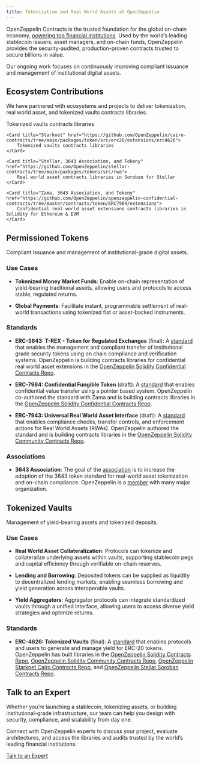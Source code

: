 ```yaml
---
title: Tokenization and Real World Assets at OpenZeppelin
---
```


OpenZeppelin Contracts is the trusted foundation for the global on-chain economy, [powering top financial institutions](/impact/contracts-for-financial-institutions). Used by the world’s leading stablecoin issuers, asset managers, and on-chain funds, OpenZeppelin provides the security-audited, production-proven contracts trusted to secure billions in value.

Our ongoing work focuses on continuously improving compliant issuance and management of institutional digital assets.

## Ecosystem Contributions

We have partnered with ecosystems and projects to deliver tokenization, real world asset, and tokenized vaults contracts libraries.

<Cards>
    <Card title="Ethereum & EVM" href="https://github.com/OpenZeppelin/openzeppelin-contracts/blob/master/contracts/token/ERC20/extensions/ERC4626.sol">
        Tokenized vaults contracts libraries
    </Card>

    <Card title="Starknet" href="https://github.com/OpenZeppelin/cairo-contracts/tree/main/packages/token/src/erc20/extensions/erc4626">
        Tokenized vaults contracts libraries
    </Card>

    <Card title="Stellar, 3643 Association, and Tokeny" href="https://github.com/OpenZeppelin/stellar-contracts/tree/main/packages/tokens/src/rwa">
        Real world asset contracts libraries in Soroban for Stellar
    </Card>

    <Card title="Zama, 3643 Association, and Tokeny" href="https://github.com/OpenZeppelin/openzeppelin-confidential-contracts/tree/master/contracts/token/ERC7984/extensions">
        Confidential real world asset extensions contracts libraries in Solidity for Ethereum & EVM
    </Card>    
</Cards>

## Permissioned Tokens

Compliant issuance and management of institutional-grade digital assets.

### Use Cases

- **Tokenized Money Market Funds**: Enable on-chain representation of yield-bearing traditional assets, allowing users and protocols to access stable, regulated returns.

- **Global Payments**: Facilitate instant, programmable settlement of real-world transactions using tokenized fiat or asset-backed instruments.

### Standards

- **ERC-3643: T-REX - Token for Regulated Exchanges** (final): A [standard](https://eips.ethereum.org/EIPS/eip-3643) that enables the management and compliant transfer of institutional grade security tokens using on chain compliance and verification systems. OpenZeppelin is building contracts libraries for confidential real world asset extensions in the [OpenZeppelin Solidity Confidential Contracts Repo](https://github.com/OpenZeppelin/openzeppelin-confidential-contracts/tree/master/contracts/token/ERC7984/extensions).

- **ERC-7984: Confidential Fungible Token** (draft): A [standard](https://github.com/ethereum/ERCs/pull/1113/files#diff-4c22c7cb34e9622c46198c95e8810399c8bf545126ef800b3a464083629aa6e5) that enables confidential value transfer using a pointer based system. OpenZeppelin co-authored the standard with Zama and is building contracts libraries in the [OpenZeppelin Solidity Confidential Contracts Repo](https://github.com/OpenZeppelin/openzeppelin-confidential-contracts/tree/master/contracts/token/ERC7984).

- **ERC-7943: Universal Real World Asset Interface** (draft): A [standard](https://eips.ethereum.org/EIPS/eip-7943) that enables compliance checks, transfer controls, and enforcement actions for Real World Assets (RWAs). OpenZeppelin authored the standard and is building contracts libraries in the [OpenZeppelin Solidity Community Contracts Repo](https://github.com/OpenZeppelin/openzeppelin-community-contracts/blob/master/contracts/token/ERC20/extensions/ERC20uRWA.sol).

### Associations

- **3643 Association**: The goal of the [association](https://www.erc3643.org/) is to increase the adoption of the 3643 token standard for real-world asset tokenization and on-chain compliance. OpenZeppelin is a [member](https://www.erc3643.org/members) with many major organization.

## Tokenized Vaults

Management of yield-bearing assets and tokenized deposits.

### Use Cases

- **Real World Asset Collateralization**: Protocols can tokenize and collateralize underlying assets within vaults, supporting stablecoin pegs and capital efficiency through verifiable on-chain reserves.

- **Lending and Borrowing**: Deposited tokens can be supplied as liquidity to decentralized lending markets, enabling seamless borrowing and yield generation across interoperable vaults.

- **Yield Aggregators**: Aggregator protocols can integrate standardized vaults through a unified interface, allowing users to access diverse yield strategies and optimize returns.

### Standards

- **ERC-4626: Tokenized Vaults** (final): A [standard](https://eips.ethereum.org/EIPS/eip-4626) that enables protocols and users to generate and manage yield for ERC-20 tokens.
 OpenZeppelin has built libraries in the [OpenZeppelin Solidity Contracts Repo](https://github.com/OpenZeppelin/openzeppelin-contracts/tree/master/contracts), [OpenZeppelin Solidity Community Contracts Repo](https://github.com/OpenZeppelin/openzeppelin-community-contracts/tree/master/contracts), [OpenZeppelin Starknet Cairo Contracts Repo](https://github.com/OpenZeppelin/cairo-contracts/tree/main/packages/token/src/erc20/extensions/erc4626), and [OpenZeppelin Stellar Soroban Contracts Repo](https://github.com/OpenZeppelin/stellar-contracts/tree/main/packages/tokens/src/vault).

## Talk to an Expert

Whether you’re launching a stablecoin, tokenizing assets, or building institutional-grade infrastructure, our team can help you design with security, compliance, and scalability from day one.

Connect with OpenZeppelin experts to discuss your project, evaluate architectures, and access the libraries and audits trusted by the world’s leading financial institutions.

[Talk to an Expert](https://www.openzeppelin.com/financial-institutions/request)
